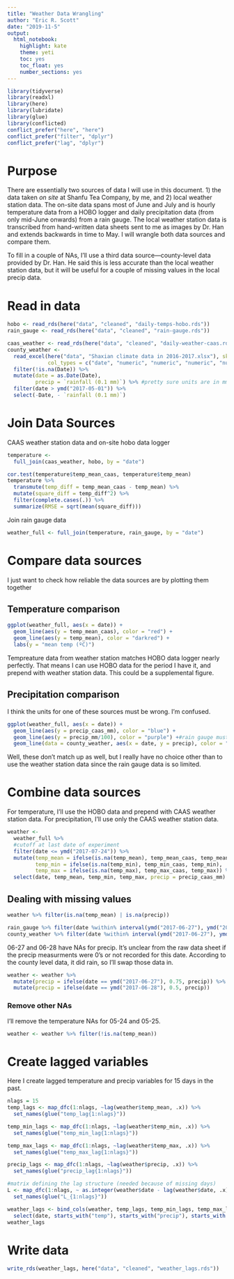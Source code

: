 ```yaml
---
title: "Weather Data Wrangling"
author: "Eric R. Scott"
date: "2019-11-5"
output: 
  html_notebook: 
    highlight: kate
    theme: yeti
    toc: yes
    toc_float: yes
    number_sections: yes
---
```

```r
library(tidyverse)
library(readxl)
library(here)
library(lubridate)
library(glue)
library(conflicted)
conflict_prefer("here", "here")
conflict_prefer("filter", "dplyr")
conflict_prefer("lag", "dplyr")
```

# Purpose

There are essentially two sources of data I will use in this document.  1) the data taken *on site* at Shanfu Tea Company, by me, and 2) local weather station data.  The on-site data spans most of June and July and is hourly temperature data from a HOBO logger and daily precipitation data (from only mid-June onwards) from a rain gauge.  The local weather station data is transcribed from hand-written data sheets sent to me as images by Dr. Han and extends backwards in time to May.  I will wrangle both data sources and compare them.

To fill in a couple of NAs, I'll use a third data source---county-level data provided by Dr. Han.  He said this is less accurate than the local weather station data, but it will be useful for a couple of missing values in the local precip data.

# Read in data

```r
hobo <- read_rds(here("data", "cleaned", "daily-temps-hobo.rds"))
rain_gauge <- read_rds(here("data", "cleaned", "rain-gauge.rds"))

caas_weather <- read_rds(here("data", "cleaned", "daily-weather-caas.rds"))
county_weather <- 
  read_excel(here("data", "Shaxian climate data in 2016-2017.xlsx"), skip = 1,
             col_types = c("date", "numeric", "numeric", "numeric", "numeric", "numeric", "numeric")) %>%
  filter(!is.na(Date)) %>% 
  mutate(date = as.Date(Date),
         precip = `rainfall (0.1 mm)`) %>% #pretty sure units are in mm and this just means they were measured out to 0.1 mm.
  filter(date > ymd("2017-05-01")) %>% 
  select(-Date, - `rainfall (0.1 mm)`)
```

# Join Data Sources

CAAS weather station data and on-site hobo data logger

```r
temperature <-
  full_join(caas_weather, hobo, by = "date")
```
```r
cor.test(temperature$temp_mean_caas, temperature$temp_mean)
temperature %>% 
  transmute(temp_diff = temp_mean_caas - temp_mean) %>%
  mutate(square_diff = temp_diff^2) %>% 
  filter(complete.cases(.)) %>% 
  summarize(RMSE = sqrt(mean(square_diff)))
```

Join rain gauge data

```r
weather_full <- full_join(temperature, rain_gauge, by = "date")
```

# Compare data sources

I just want to check how reliable the data sources are by plotting them together

## Temperature comparison

```r
ggplot(weather_full, aes(x = date)) +
  geom_line(aes(y = temp_mean_caas), color = "red") +
  geom_line(aes(y = temp_mean), color = "darkred") + 
  labs(y = "mean temp (ºC)")
```
Tempreature data from weather station matches HOBO data logger nearly perfectly.  That means I can use HOBO data for the period I have it, and prepend with weather station data.  This could be a supplemental figure.


## Precipitation comparison

I think the units for one of these sources must be wrong.  I'm confused.

```r
ggplot(weather_full, aes(x = date)) +
  geom_line(aes(y = precip_caas_mm), color = "blue") +
  geom_line(aes(y = precip_mm/100), color = "purple") +#rain gauge must be in cm, not mm...
  geom_line(data = county_weather, aes(x = date, y = precip), color = "darkgreen")
```

Well, these don't match up as well, but I really have no choice other than to use the weather station data since the rain gauge data is so limited.

# Combine data sources

For temperature, I'll use the HOBO data and prepend with CAAS weather station data.  For precipitation, I'll use only the CAAS weather station data.

```r
weather <- 
  weather_full %>% 
  #cutoff at last date of experiment
  filter(date <= ymd("2017-07-24")) %>% 
  mutate(temp_mean = ifelse(is.na(temp_mean), temp_mean_caas, temp_mean),
         temp_min = ifelse(is.na(temp_min), temp_min_caas, temp_min),
         temp_max = ifelse(is.na(temp_max), temp_max_caas, temp_max)) %>% 
  select(date, temp_mean, temp_min, temp_max, precip = precip_caas_mm)
```

## Dealing with missing values

```r
weather %>% filter(is.na(temp_mean) | is.na(precip))
```
```r
rain_gauge %>% filter(date %within% interval(ymd("2017-06-27"), ymd("2017-06-28")))
county_weather %>% filter(date %within% interval(ymd("2017-06-27"), ymd("2017-06-28")))
```


06-27 and 06-28 have NAs for precip.  It's unclear from the raw data sheet if the precip measurments were 0's or not recorded for this date.  According to the county level data, it did rain, so I'll swap those data in.

```r
weather <- weather %>% 
  mutate(precip = ifelse(date == ymd("2017-06-27"), 0.75, precip)) %>%
  mutate(precip = ifelse(date == ymd("2017-06-28"), 0.5, precip))
```

### Remove other NAs

I'll remove the temperature NAs for 05-24 and 05-25.

```r
weather <- weather %>% filter(!is.na(temp_mean))
```


# Create lagged variables

Here I create lagged temperature and precip variables for 15 days in the past.

```r
nlags = 15
temp_lags <- map_dfc(1:nlags, ~lag(weather$temp_mean, .x)) %>%
  set_names(glue("temp_lag{1:nlags}"))

temp_min_lags <- map_dfc(1:nlags, ~lag(weather$temp_min, .x)) %>% 
  set_names(glue("temp_min_lag{1:nlags}"))

temp_max_lags <- map_dfc(1:nlags, ~lag(weather$temp_max, .x)) %>% 
  set_names(glue("temp_max_lag{1:nlags}"))

precip_lags <- map_dfc(1:nlags, ~lag(weather$precip, .x)) %>%
  set_names(glue("precip_lag{1:nlags}"))

#matrix defining the lag structure (needed because of missing days)
L <- map_dfc(1:nlags, ~ as.integer(weather$date - lag(weather$date, .x))) %>% 
  set_names(glue("L_{1:nlags}"))

weather_lags <- bind_cols(weather, temp_lags, temp_min_lags, temp_max_lags, precip_lags, L) %>% 
  select(date, starts_with("temp"), starts_with("precip"), starts_with ("L"))
weather_lags
```



# Write data

```r
write_rds(weather_lags, here("data", "cleaned", "weather_lags.rds"))
```
